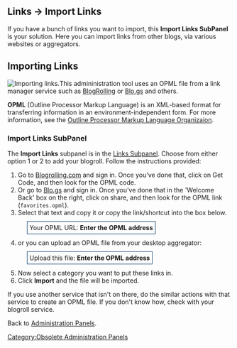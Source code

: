 {{Oldversion}}
==Links &rarr; Import Links==

If you have a bunch of links you want to import, this '''Import Links SubPanel''' is your solution.  Here you can import links from other blogs, via various websites or aggregators.

==Importing Links==

[[Image:importlinks.png|right|thumb|Importing links.]]This admininistration tool uses an OPML file from a link manager service such as [http://www.blogrolling.com/ BlogRolling] or [http://blo.gs/ Blo.gs] and others.

'''OPML''' (Outline Processor Markup Language) is an XML-based format for transferring information in an environment-independent form. For more information, see the [http://www.opml.org/ Outline Processor Markup Language Organizaion].

===Import Links SubPanel===

The '''Import Links''' subpanel is in the [[Manage_Links_SubPanel|Links Subpanel]]. Choose from either option 1 or 2 to add your blogroll.  Follow the instructions provided:

# Go to [http://www.blogrolling.com/ Blogrolling.com] and sign in. Once you’ve done that, click on Get Code, and then look for the OPML code.
# Or go to [http://blo.gs/ Blo.gs] and sign in. Once you’ve done that in the 'Welcome Back' box on the right, click on share, and then look for the OPML link (<tt>favorites.opml</tt>).
# Select that text and copy it or copy the link/shortcut into the box below.<br /><br /><span style="border:1px solid #003366; margin:20px; padding: 5px">Your OPML URL: '''Enter the OPML address'''</span><br /><br />
#  or you can upload an OPML file from your desktop aggregator:<br /><br /><span style="border:1px solid #003366; margin:20px; padding: 5px">Upload this file: '''Enter the OPML address'''</span><br /><br />
# Now select a category you want to put these links in.
# Click '''Import''' and the file will be imported.

If you use another service that isn't on there, do the similar actions with that service to create an OPML file.  If you don't know how, check with your blogroll service.

Back to [[Administration Panels]].

[[Category:Obsolete Administration Panels]]